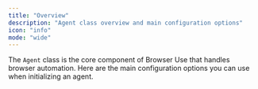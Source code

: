 ```yaml
---
title: "Overview"
description: "Agent class overview and main configuration options"
icon: "info"
mode: "wide"
---
```


The `Agent` class is the core component of Browser Use that handles browser automation. Here are the main configuration options you can use when initializing an agent.